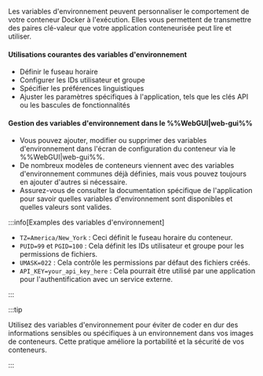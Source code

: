 Les variables d'environnement peuvent personnaliser le comportement de votre conteneur Docker à l'exécution. Elles vous permettent de transmettre des paires clé-valeur que votre application conteneurisée peut lire et utiliser.

<h4>Utilisations courantes des variables d'environnement</h4>

- Définir le fuseau horaire
- Configurer les IDs utilisateur et groupe
- Spécifier les préférences linguistiques
- Ajuster les paramètres spécifiques à l'application, tels que les clés API ou les bascules de fonctionnalités

<h4>Gestion des variables d'environnement dans le %%WebGUI|web-gui%%</h4>

- Vous pouvez ajouter, modifier ou supprimer des variables d'environnement dans l'écran de configuration du conteneur via le %%WebGUI|web-gui%%.
- De nombreux modèles de conteneurs viennent avec des variables d'environnement communes déjà définies, mais vous pouvez toujours en ajouter d'autres si nécessaire.
- Assurez-vous de consulter la documentation spécifique de l'application pour savoir quelles variables d'environnement sont disponibles et quelles valeurs sont valides.

:::info[Examples des variables d'environnement]

- `TZ=America/New_York` : Ceci définit le fuseau horaire du conteneur.
- `PUID=99` et `PGID=100` : Cela définit les IDs utilisateur et groupe pour les permissions de fichiers.
- `UMASK=022` : Cela contrôle les permissions par défaut des fichiers créés.
- `API_KEY=your_api_key_here` : Cela pourrait être utilisé par une application pour l'authentification avec un service externe.

:::

:::tip

Utilisez des variables d'environnement pour éviter de coder en dur des informations sensibles ou spécifiques à un environnement dans vos images de conteneurs. Cette pratique améliore la portabilité et la sécurité de vos conteneurs.

:::
